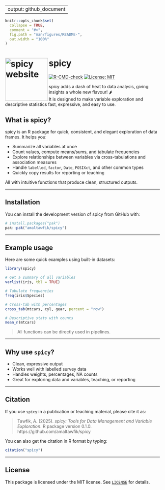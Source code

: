 
---
output: github_document
---

```r
knitr::opts_chunk$set(
  collapse = TRUE,
  comment = "#>",
  fig.path = "man/figures/README-",
  out.width = "100%"
)
```

# spicy <a href="https://amaltawfik.github.io/spicy/"><img src="man/figures/logo.png" align="left" height="139" alt="spicy website" /></a>

<!-- badges: start -->
[![R-CMD-check](https://github.com/amaltawfik/spicy/actions/workflows/R-CMD-check.yaml/badge.svg)](https://github.com/amaltawfik/spicy/actions/workflows/R-CMD-check.yaml)
[![License: MIT](https://img.shields.io/badge/license-MIT-blue.svg)](LICENSE)
<!-- badges: end -->

spicy adds a dash of heat to data analysis, giving insights a whole new flavour! 🌶️  
It is designed to make variable exploration and descriptive statistics fast, expressive, and easy to use.



## What is spicy?

spicy is an R package for quick, consistent, and elegant exploration of data frames. It helps you:

- Summarize all variables at once  
- Count values, compute means/sums, and tabulate frequencies  
- Explore relationships between variables via cross-tabulations and association measures  
- Handle `labelled`, `factor`, `Date`, `POSIXct`, and other common types  
- Quickly copy results for reporting or teaching  

All with intuitive functions that produce clean, structured outputs.

---

## Installation

You can install the development version of spicy from GitHub with:

```r
# install.packages("pak")
pak::pak("amaltawfik/spicy")
```

---

## Example usage

Here are some quick examples using built-in datasets:

```r
library(spicy)

# Get a summary of all variables
varlist(iris, tbl = TRUE)

# Tabulate frequencies
freq(iris$Species)

# Cross-tab with percentages
cross_tab(mtcars, cyl, gear, percent = "row")

# Descriptive stats with counts
mean_n(mtcars)

```

> All functions can be directly used in pipelines.

---

## Why use `spicy`?

- Clean, expressive output  
- Works well with labelled survey data  
- Handles weights, percentages, NA counts  
- Great for exploring data and variables, teaching, or reporting 

---

## Citation

If you use `spicy` in a publication or teaching material, please cite it as:

> Tawfik, A. (2025). *spicy: Tools for Data Management and Variable Exploration*. R package version 0.1.0. https://github.com/amaltawfik/spicy

You can also get the citation in R format by typing:

```r
citation("spicy")
```

---

## License

This package is licensed under the MIT license. See [`LICENSE`](LICENSE) for details.



